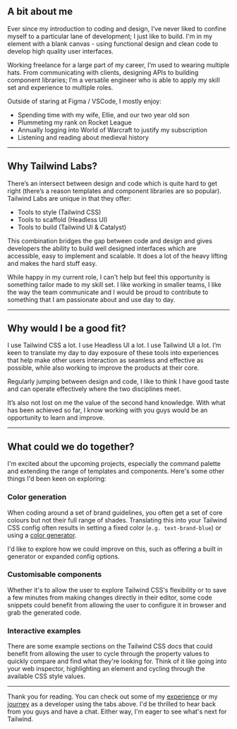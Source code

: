 
## A bit about me

Ever since my introduction to coding and design, I’ve never liked to confine myself to a particular lane of development; I just like to build. I'm in my element with a blank canvas - using functional design and clean code to develop high quality user interfaces.

Working freelance for a large part of my career, I’m used to wearing multiple hats. From communicating with clients, designing APIs to building component libraries; I’m a versatile engineer who is able to apply my skill set and experience to multiple roles.

Outside of staring at Figma / VSCode, I mostly enjoy:

- Spending time with my wife, Ellie, and our two year old son
- Plummeting my rank on Rocket League
- Annually logging into World of Warcraft to justify my subscription
- Listening and reading about medieval history

---

## Why Tailwind Labs?

There’s an intersect between design and code which is quite hard to get right (there’s a reason templates and component libraries are so popular). Tailwind Labs are unique in that they offer:

- Tools to style (Tailwind CSS)
- Tools to scaffold (Headless UI)
- Tools to build (Tailwind UI & Catalyst)

This combination bridges the gap between code and design and gives developers the ability to build well designed interfaces which are accessible, easy to implement and scalable. It does a lot of the heavy lifting and makes the hard stuff easy.

While happy in my current role, I can't help but feel this opportunity is something tailor made to my skill set. I like working in smaller teams, I like the way the team communicate and I would be proud to contribute to something that I am passionate about and use day to day.

---

## Why would I be a good fit?

I use Tailwind CSS a lot. I use Headless UI a lot. I use Tailwind UI a lot. I’m keen to translate my day to day exposure of these tools into experiences that help make other users interaction as seamless and effective as possible, while also working to improve the products at their core.

Regularly jumping between design and code, I like to think I have good taste and can operate effectively where the two disciplines meet.

It’s also not lost on me the value of the second hand knowledge. With what has been achieved so far, I know working with you guys would be an opportunity to learn and improve.

---

## What could we do together?

I'm excited about the upcoming projects, especially the command palette and extending the range of templates and components. Here's some other things I'd been keen on exploring:

### Color generation

When coding around a set of brand guidelines, you often get a set of core
colours but not their full range of shades. Translating this into your Tailwind CSS
config often results in setting a fixed color (`e.g. text-brand-blue`)
or using a <a href="https://uicolors.app/create" target="_blank">
color generator</a>.

I'd like to explore how we could improve on this, such as offering a built in generator or expanded config options.

### Customisable components

Whether it's to allow the user to explore Tailwind CSS's flexibility or to save a few minutes from making changes directly in their editor, some code snippets could benefit from allowing the user to configure it in browser and grab the generated code.

<div className="not-prose mb-6">
	<ComponentExample />
</div>

### Interactive examples

There are some example sections on the Tailwind CSS docs that could benefit from allowing the user to cycle through the property values to quickly compare and find what they're looking for. Think of it like going into your web inspector, highlighting an element and cycling through the available CSS style values.

<div className="not-prose mb-6">
	<MixBlendExample />
</div>

---

Thank you for reading. You can check out some of my [experience](/tailwind/experience) or my [journey](/tailwind/journey) as a developer using the tabs above. I'd be thrilled to hear back from you guys and have a chat. Either way, I'm eager to see what's next for Tailwind.
